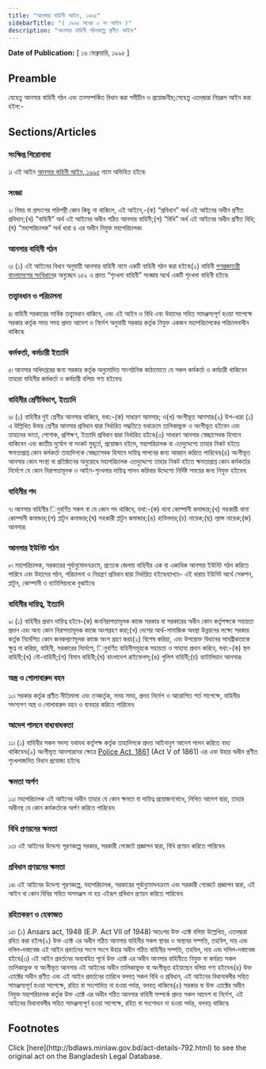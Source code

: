 ```yaml
---
title: "আনসার বাহিনী আইন, ১৯৯৫"
sidebarTitle: "( ১৯৯৫ সনের ৩ নং আইন )"
description: "আনসার বাহিনী গঠনকল্পে প্রণীত আইন৷"
---
```


**Date of Publication:** [ ১৬ ফেব্রুয়ারি, ১৯৯৫ ]

## Preamble

যেহেতু আনসার বাহিনী গঠন এবং তত্সম্পর্কিত বিধান করা সমীচীন ও প্রয়োজনীয়;সেহেতু এতদ্‌দ্বারা নিম্নরূপ আইন করা হইল:-

## Sections/Articles

### সংক্ষিপ্ত শিরোনামা

১৷ এই আইন [আনসার বাহিনী আইন, ১৯৯৫](/act-792.html "আনসার বাহিনী আইন, ১৯৯৫") নামে অভিহিত হইবে৷

### সংজ্ঞা

২৷ বিষয় বা প্রসংগের পরিপন্থী কোন কিছু না থাকিলে, এই আইনে,-(ক) “প্রবিধান” অর্থ এই আইনের অধীন প্রণীত প্রবিধান;(খ) “বাহিনী” অর্থ এই আইনের অধীন গঠিত আনসার বাহিনী;(গ) “বিধি” অর্থ এই আইনের অধীন প্রণীত বিধি;(ঘ) “মহাপরিচালক” অর্থ ধারা ৪ এর অধীন নিযুক্ত মহাপরিচালক৷

### আনসার বাহিনী গঠন

৩৷ (১) এই আইনের বিধান অনুযায়ী আনসার বাহিনী নামে একটি বাহিনী গঠন করা হইবে৷(২) বাহিনী [গণপ্রজাতন্ত্রী বাংলাদেশের সংবিধান](/act-957.html "গণপ্রজাতন্ত্রী বাংলাদেশের সংবিধান")ের অনুচ্ছেদ ১৫২ এ প্রদত্ত “শৃংখলা বাহিনী” সংজ্ঞার অর্থে একটি শৃংখলা বাহিনী হইবে৷

### তত্ত্বাবধান ও পরিচালনা

৪৷ বাহিনী সরকারের সার্বিক তত্ত্বাবধান থাকিবে, এবং এই আইন ও বিধি এবং উহাদের সহিত সামঞ্জস্যপূর্ণ হওয়া সাপেক্ষে সরকার কর্তৃক সময় সময় প্রদত্ত আদেশ ও নির্দেশ অনুযায়ী সরকার কর্তৃক নিযুক্ত একজন মহাপরিচালকের পরিচালনাধীন থাকিবে৷

### কর্মকর্তা, কর্মচারী ইত্যাদি

৫৷ আনসার অধিদপ্তরের জন্য সরকার কর্তৃক অনুমোদিত সাংগঠনিক কাঠামোতে যে সকল কর্মকর্তা ও কর্মচারী থাকিবেন তাহারা বাহিনীর কর্মকর্তা ও কর্মচারী বলিয়া গণ্য হইবেন৷

### বাহিনীর শ্রেণীবিভাগ, ইত্যাদি

৬৷ (১) বাহিনীর দুই শ্রেণীর আনসার থাকিবে, যথা:-(ক) সাধারণ আনসার; ও(খ) অংগীভূত আনসার৷(২) উপ-ধারা (১) এ উল্লিখিত উভয় শ্রেণীর আনসার প্রবিধান দ্বারা নির্ধারিত পদ্ধতিতে যথাক্রমে তালিকাভুক্ত ও অংগীভূত হইবেন এবং তাহাদের ভাতা, পোশাক, প্রশিক্ষণ, ইত্যাদি প্রবিধান দ্বারা নির্ধারিত হইবে৷(৩) সাধারণ আনসার স্বেচ্ছাসেবক হিসাবে থাকিবেন এবং জাতীয় দুর্যোগ বা সংকট মুহূর্তে, প্রয়োজন হইলে, মহাপরিচালক বা এতদুদ্দেশ্যে তাহার নিকট হইতে ক্ষমতাপ্রাপ্ত কোন কর্মকর্তা তাহাদিগকে স্বেচ্ছাসেবক হিসাবে দায়িত্ব পালনের জন্য আহ্বান করিতে পারিবেন৷(৪) অংগীভূত আনসার কোন সংস্থা বা প্রতিষ্ঠানের অনুরোধে মহাপরিচালক এতদুদ্দেশ্যে তাহার নিকট হইতে ক্ষমতাপ্রাপ্ত কোন কর্মকর্তার নির্দেশে যে কোন নিরাপত্তামূলক ও আইন-শৃংখলার দায়িত্ব পালন করিবার উদ্দেশ্যে নির্দিষ্ট সময়ের জন্য নিযুক্ত হইবেন৷

### বাহিনীর পদ

৭৷ আনসার বাহিনীর িনুবর্ণিত সকল বা যে কোন পদ থাকিবে, যথা:-(ক) থানা কোম্পানী কমান্ডার;(খ) সহকারী থানা কোম্পানী কমান্ডার;(গ) প্লাটুন কমান্ডার;(ঘ) সহকারী প্লাটুন কমান্ডার;(ঙ) হাবিলদার;(চ) নায়েক;(ছ) ল্যান্স নায়েক;(জ) আনসার৷

### আনসার ইউনিট গঠন

৮৷ মহাপরিচালক, সরকারের পূর্বানুমোদনক্রমে, প্রত্যেক জেলায় বাহিনীর এক বা একাধিক আনসার ইউনিট গঠন করিতে পারিবে এবং উহাদের গঠন, পরিচালনা ও নিয়ন্ত্রণ প্রবিধান দ্বারা নির্ধারিত হইবে৷ব্যাখ্যা৷- এই ধারায় ইউনিট অর্থে সেকশন, প্লাটুন, কোম্পানী ও ব্যাটালিয়নকে বুঝাইবে৷

### বাহিনীর দায়িত্ব, ইত্যাদি

৯৷ (১) বাহিনীর প্রধান দায়িত্ব হইবে-(ক) জননিরাপত্তামূলক কাজে সরকার বা সরকারের অধীন কোন কর্তৃপক্ষকে সহায়তা প্রদান এবং অন্য কোন নিরাপত্তামূলক কাজে অংশগ্রহণ করা;(খ) দেশের আর্থ-সামাজিক অবস্থা উন্নয়নের লক্ষ্যে সরকার কর্তৃক নির্দেশিত কোন জনকল্যাণমূলক কাজে অংশ গ্রহণ করা৷(২) বিশেষ করিয়া, এবং উপরোক্ত বিধানের সামগ্রীকতাকে ক্ষুণ্ন না করিয়া, বাহিনী, সরকারের নির্দেশে, িনুবর্ণিত বাহিনীসমূহকে সহায়তা ও সাহায্য প্রদান করিবে, যথা:-(ক) স্থল বাহিনী;(খ) নৌ-বাহিনী;(গ) বিমান বাহিনী;(ঘ) বাংলাদেশ রাইফেলস্‌;(ঙ) পুলিশ বাহিনী;(চ) ব্যাটালিয়ান আনসার৷

### অস্ত্র ও গোলাবারুদ বহন

১০৷ সরকার কর্তৃক প্রণীত নীতিমালা এবং তত্কর্তৃক, সময় সময়, প্রদত্ত নির্দেশ ও আরোপিত শর্ত সাপেক্ষে, বাহিনীর সদস্যগণ অস্ত্র ও গোলাবারুদ বহন ও ব্যবহার করিতে পারিবেন৷

### আদেশ পালনে বাধ্যবাধকতা

১১৷ (১) বাহিনীর সকল সদস্য যথাযথ কর্তৃপক্ষ কর্তৃক তাহাদিগকে প্রদত্ত আইনানুগ আদেশ পালন করিতে বাধ্য থাকিবেন৷(২) অংগীভূত আনসারদের ক্ষেত্রে [Police Act, 1861](/act-12.html "Police Act, 1861") (Act V of 1861) এর এবং উহার অধীন প্রণীত শৃংখলাজনিত বিধান প্রযোজ্য হইবে৷

### ক্ষমতা অর্পণ

১২৷ মহাপরিচালক এই আইনের অধীন তাহার যে কোন ক্ষমতা বা দায়িত্ব প্রয়োজনবোধে, লিখিত আদেশ দ্বারা, তাহার অধীনস্থ যে কোন কর্মকর্তাকে অর্পণ করিতে পারিবেন৷

### বিধি প্রণয়নের ক্ষমতা

১৩৷ এই আইনের উদ্দেশ্য পূরণকল্পে সরকার, সরকারী গেজেটে প্রজ্ঞাপন দ্বারা, বিধি প্রণয়ন করিতে পারিবেন৷

### প্রবিধান প্রণয়নের ক্ষমতা

১৪৷ এই আইনের উদ্দেশ্য পূরণকল্পে, মহাপরিচালক, সরকারের পূর্বানুমোদনক্রমে এবং সরকারী গেজেটে প্রজ্ঞাপন দ্বারা, এই আইন বা কোন বিধির সহিত অসমঞ্জস না হয় এইরূপ প্রবিধান প্রণয়ন করিতে পারিবেন৷

### রহিতকরণ ও হেফাজত

১৫৷ (১) Ansars act, 1948 (E.P. Act VII of 1948) অতঃপর উক্ত এ্যাক্ট বলিয়া উল্লেখিত, এতদ্‌দ্বারা রহিত করা হইল৷(২) উক্ত এ্যাক্ট এর অধীন গঠিত আনসার বাহিনীর সকল স্থাবর ও অস্থাবর সম্পত্তি, তহবিল, দায় এবং দলিল-দস্তাবেজ এই আইন প্রবর্তনের সংগে সংগে উহার অধীন গঠিত বাহিনীর সম্পত্তি, তহবিল, দায় এবং দলিল-দস্তাবেজ হইবে৷(৩) এই আইন প্রবর্তনের অব্যবহিত পূর্বে উক্ত এ্যাক্ট এর অধীন আনসার বাহিনীতে নিযুক্ত বা কর্মরত সকল তালিকাভুক্ত বা অংগীভূত আনসার এই আইনের অধীন তালিকাভুক্ত বা অংগীভূত হইয়াছেন বলিয়া গণ্য হইবেন৷(৪) উক্ত এ্যাক্টের অধীন প্রণীত এবং এই আইন প্রবর্তনের তারিখে বলবত্ সকল বিধি ও প্রবিধান, এই আইনের বিধানাবলীর সহিত সামঞ্জস্যপূর্ণ হওয়া সাপেক্ষে, রহিত বা সংশোধিত না হওয়া পর্যন্ত, বলবত্ থাকিবে৷(৫) সরকার বা উক্ত এ্যাক্টের অধীন নিযুক্ত মহাপরিচালক কর্তৃক উক্ত এ্যাক্ট এর অধীন গঠিত আনসার বাহিনী সম্পর্কে প্রদত্ত সকল আদেশ বা নির্দেশ, এই আইনের বিধানাবলীর সহিত সামঞ্জস্যপূর্ণ হওয়া সাপেক্ষে, রহিত বা সংশোধন না হওয়া পর্যন্ত, বলবত্ থাকিবে৷

## Footnotes

<Note>
  Click [here](http://bdlaws.minlaw.gov.bd/act-details-792.html) to see the original act on the Bangladesh Legal Database.
</Note>
